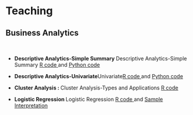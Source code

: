 <h1>Teaching</h1>
<h2>Business Analytics</h2>
<p>&nbsp;</p>

<ul>
<li>
<p><strong>Descriptive Analytics-Simple Summary </strong>Descriptive Analytics-Simple Summary <a href="descriptive-r.html" target="_blank" rel="noopener">R code </a> and  <a href="descriptive-python.html" target="_blank" rel="noopener">Python code</a> </p>
</li>
</ul>

<ul>
<li>
<p><strong>Descriptive Analytics-Univariate</strong>Univariate<a href="univariate-r.html" target="_blank" rel="noopener">R code </a> and  <a href="descriptive-python.html" target="_blank" rel="noopener">Python code</a> </p>
</li>
</ul>

<ul>
<li>
<p><strong>Cluster Analysis : </strong> Cluster Analysis-Types and Applications <a href="cluster.html" target="_blank" rel="noopener">R code </a></p>
</li>
</ul>
<ul>
<li>
<p><strong>Logistic Regression </strong>Logistic Regression <a href="logistic.html" target="_blank" rel="noopener">R code </a> and  <a href="Logistic_Interpretation1.pdf" target="_blank" rel="noopener">Sample Interpretation</a> </p>
</li>
</ul>